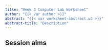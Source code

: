 ```yaml
---
title: "Week 3 Computer Lab Worksheet"
author: "{{< var author >}}"
abstract: "{{< var worksheet-abstract.w3 >}}"
abstract-title: "Description"
---
```


## Session aims
